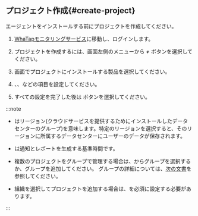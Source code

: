 ## プロジェクト作成{#create-project}

エージェントをインストールする前にプロジェクトを作成してください。

1.  [WhaTapモニタリングサービス](https://service.whatap.io)に移動し、ログインします。

2.  プロジェクトを作成するには、画面左側のメニューから **_+_** <cmdname sid="BTN06696" className="uitext" />ボタンを選択してください。

3.  <cmdname sid="platform_catalog" className="uitext" /> 画面でプロジェクトにインストールする製品を選択してください。

4.  <cmdname sid="project_name" className="uitext" />、<cmdname sid="data_server_region" className="uitext" />、<cmdname sid="project_time_zone" className="uitext" />などの項目を設定してください。

    <Xclude product='browser'>
    <ImgLang img='create-project-v2.png' desc=''/>
    </Xclude>

    <InDoc product='browser'>
    <ImgLang img='create-project-v2-browser.png' desc=''/>
    </InDoc>

5.  すべての設定を完了した後は <cmdname sid="creating_a_project" className="uitext" /> ボタンを選択してください。

:::note

-   <cmdname sid="data_server_region" className="uitext" />はリージョン(クラウドサービスを提供するためにインストールしたデータセンターのグループ)を意味します。特定のリージョンを選択すると、そのリージョンに所属するデータセンターにユーザーのデータが保存されます。

-   <cmdname sid="project_time_zone" className="uitext" />は通知とレポートを生成する基準時間です。

-   複数のプロジェクトをグループで管理する場合は、<cmdname sid="project_groups" className="uitext" />からグループを選択するか、グループを追加してください。 グループの詳細については、[次の文書](../project/group)を参照してください。

-   組織を選択してプロジェクトを追加する場合は、<cmdname sid="group_of_organization" className="uitext" />を必須に設定する必要があります。

:::

